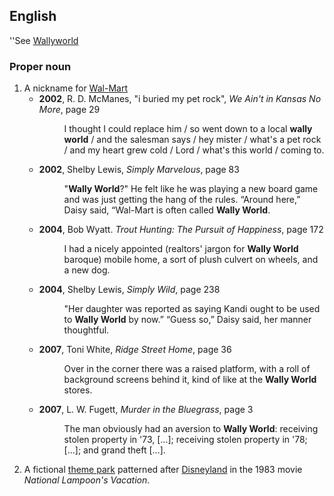==English==
''See [[Wallyworld]]
===Proper noun===
{{en-proper noun}}
# A nickname for [[Wal-Mart]]
#*'''2002''', R. D. McManes, "i buried my pet rock", ''We Ain't in Kansas No More'', page 29
#*:I thought I could replace him / so went down to a local '''wally world''' / and the salesman says / hey mister / what's a pet rock / and my heart grew cold / Lord / what's this world / coming to.
#*'''2002''', Shelby Lewis, ''Simply Marvelous'', page 83
#*:"'''Wally World'''?" He felt like he was playing a new board game and was just getting the hang of the rules. “Around here,” Daisy said, “Wal-Mart is often called '''Wally World'''.
#*'''2004''', Bob Wyatt. ''Trout Hunting: The Pursuit of Happiness'', page 172
#*:I had a nicely appointed (realtors' jargon for '''Wally World''' baroque) mobile home, a sort of plush culvert on wheels, and a new dog. 
#*'''2004''', Shelby Lewis, ''Simply Wild'', page 238
#*:"Her daughter was reported as saying Kandi ought to be used to '''Wally World''' by now.” “Guess so,” Daisy said, her manner thoughtful. 
#*'''2007''', Toni White, ''Ridge Street Home'', page 36
#*:Over in the corner there was a raised platform, with a roll of background screens behind it, kind of like at the '''Wally World''' stores.
#*'''2007''', L. W. Fugett, ''Murder in the Bluegrass'', page 3
#*:The man obviously had an aversion to '''Wally World''': receiving stolen property in '73, […]; receiving stolen property in '78; […]; and grand theft […].
# A fictional [[theme park]] patterned after [[Disneyland]] in the 1983 movie ''National Lampoon's Vacation''.